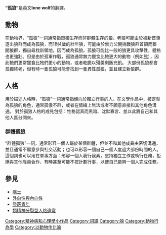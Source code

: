 {{Unreferenced |time=2011-11-13T14:59:48+00:00 }}
'''“孤狼”'''是英文'''lone wolf'''的翻譯。

==動物==

在動物界，“孤狼”一詞通常指單獨生存而非群體生存的[[狼|狼]]。老狼可能由於被新首領逐出狼群而成為孤狼，而1到4歲的壯年狼，可能由於無力公開挑戰狼群首領而離開狼群，獨自尋找新領地，因而成為孤狼。孤狼可能比一般的狼更具攻擊性，體格也更強壯。但是由於孤軍作戰，孤狼通常無力獵食比牠更大的動物（例如[[熊|熊]]），因此牠們更常獵食比牠們更小的動物，或者乾脆以殘羹剩飯充飢。
大部份孤狼都會孤獨終老，但有時一隻孤狼可能會找到一隻異性孤狼，並且建立新狼群。

==人格==
用於描述人格時，“孤狼”一詞通常指傾向於獨立行事的人。在文學作品中，被定型為孤狼的角色，通常孤傲不群，或者在情緒上無法或者不願意直接和其他角色溝通。
對於孤狼人格的成見包括：性格認真而黑暗、沈默寡言、並以此將自己和其他人區分開來。

===群體孤狼===

“群體孤狼”一詞，通常形容一個人屬於某個群體，但並不和其他成員由密切溝通，並且通常不願意參與社交活動；也可以形容一個自己一個人度過大部份時間的人。
這個詞也可以用在軍事方面：形容一個人我行我素，堅持獨立工作或執行任務，拒絕與其他隊員合作，有時甚至可能不按計劃行事，以使自己能夠一個人完成任務。

==參見==
* [[隱士|隱士]]
* [[外向性與內向性|外向性與內向性]]
* [[隱蔽青年|隱蔽青年]]
* [[類精神分裂型人格違常|類精神分裂型人格違常]]

[[Category:精神病和心理學小作品|Category:精神病和心理學小作品]]
[[Category:詞語|Category:詞語]]
[[Category:狼|Category:狼]]
[[Category:動物行為學|Category:動物行為學]]
[[Category:以動物作比喻|Category:以動物作比喻]]